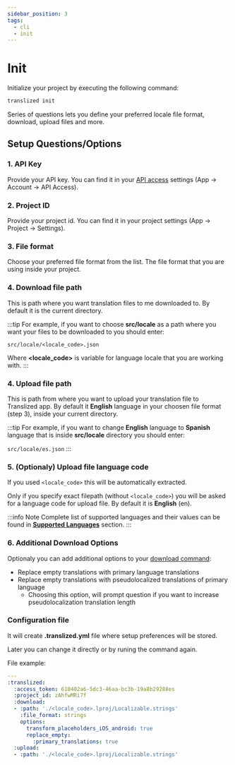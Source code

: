 ```yaml
---
sidebar_position: 3
tags:
  - cli
  - init
---
```


# Init

Initialize your project by executing the following command:

```bash
translized init
```

Series of questions lets you define your preferred locale file format, download, upload files and more.

## Setup Questions/Options

### 1. API Key

Provide your API key. You can find it in your [API access](https://app.translized.com/account/api) settings (App -> Account -> API Access).

### 2. Project ID

Provide your project id. You can find it in your project settings (App -> Project -> Settings).

### 3. File format

Choose your preferred file format from the list. The file format that you are using inside your project.

### 4. Download file path

This is path where you want translation files to me downloaded to. By default it is the current directory.

:::tip
For example, if you want to choose **src/locale** as a path where you want your files to be downloaded to you should enter:

`src/locale/<locale_code>.json`

Where **<locale_code>** is variable for language locale that you are working with.
:::

### 4. Upload file path

This is path from where you want to upload your translation file to Translized app. By default it **English** language in your choosen file format (step 3), inside your current directory.

:::tip
For example, if you want to change **English** language to **Spanish** language that is inside **src/locale** directory you should enter:

`src/locale/es.json`
:::

### 5. (Optionaly) Upload file language code

If you used `<locale_code>` this will be automatically extracted.

Only if you specify exact filepath (without `<locale_code>`) you will be asked for a language code for upload file. By default it is **English** (en).

:::info Note
Complete list of supported languages and their values can be found in [**Supported Languages**](/docs/features/supported-languages) section.
:::

### 6. Additional Download Options

Optionaly you can add additional options to your [download command](https://docs.translized.com/docs/cli/commands/download):

- Replace empty translations with primary language translations
- Replace empty translations with pseudolocalized translations of primary language
  - Choosing this option, will prompt question if you want to increase pseudolocalization translation length

### Configuration file

It will create **.translized.yml** file where setup preferences will be stored.

Later you can change it directly or by runing the command again.

File example:

```yml
---
:translized:
  :access_token: 610402a6-5dc3-46aa-bc3b-19a8b29288es
  :project_id: zAhfwMRi7f
  :download:
  - :path: './<locale_code>.lproj/Localizable.strings'
    :file_format: strings
    options:
      transform_placeholders_iOS_android: true
      replace_empty:
        :primary_translations: true
  :upload:
  - :path: './<locale_code>.lproj/Localizable.strings'
```

